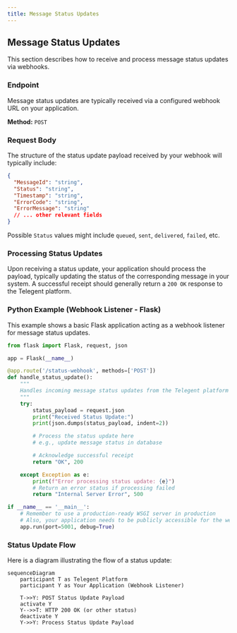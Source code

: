 ```yaml
---
title: Message Status Updates
---
```


## Message Status Updates

This section describes how to receive and process message status updates via webhooks.

### Endpoint

Message status updates are typically received via a configured webhook URL on your application.

**Method:** `POST`

### Request Body

The structure of the status update payload received by your webhook will typically include:

```json
{
  "MessageId": "string",
  "Status": "string",
  "Timestamp": "string",
  "ErrorCode": "string",
  "ErrorMessage": "string"
  // ... other relevant fields
}
```

Possible `Status` values might include `queued`, `sent`, `delivered`, `failed`, etc.

### Processing Status Updates

Upon receiving a status update, your application should process the payload, typically updating the status of the corresponding message in your system. A successful receipt should generally return a `200 OK` response to the Telegent platform.

### Python Example (Webhook Listener - Flask)

This example shows a basic Flask application acting as a webhook listener for message status updates.

```python
from flask import Flask, request, json

app = Flask(__name__)

@app.route('/status-webhook', methods=['POST'])
def handle_status_update():
    """
    Handles incoming message status updates from the Telegent platform webhook.
    """
    try:
        status_payload = request.json
        print("Received Status Update:")
        print(json.dumps(status_payload, indent=2))

        # Process the status update here
        # e.g., update message status in database

        # Acknowledge successful receipt
        return "OK", 200

    except Exception as e:
        print(f"Error processing status update: {e}")
        # Return an error status if processing failed
        return "Internal Server Error", 500

if __name__ == '__main__':
    # Remember to use a production-ready WSGI server in production
    # Also, your application needs to be publicly accessible for the webhook to reach it
    app.run(port=5001, debug=True)
```

### Status Update Flow

Here is a diagram illustrating the flow of a status update:

```mermaid
sequenceDiagram
    participant T as Telegent Platform
    participant Y as Your Application (Webhook Listener)

    T->>Y: POST Status Update Payload
    activate Y
    Y-->>T: HTTP 200 OK (or other status)
    deactivate Y
    Y->>Y: Process Status Update Payload
``` 